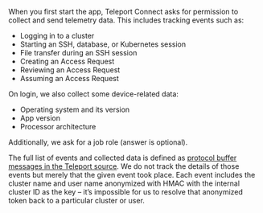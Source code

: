 When you first start the app, Teleport Connect asks for permission to collect and send telemetry data.
This includes tracking events such as:
- Logging in to a cluster
- Starting an SSH, database, or Kubernetes session
- File transfer during an SSH session
- Creating an Access Request
- Reviewing an Access Request
- Assuming an Access Request

On login, we also collect some device-related data:

- Operating system and its version
- App version
- Processor architecture

Additionally, we ask for a job role (answer is optional).

The full list of events and collected data is defined as [protocol buffer messages in the Teleport source](https://github.com/gravitational/teleport/tree/branch/v(=teleport.major_version=)/proto/prehog/v1alpha/connect.proto).
We do not track the details of those events but merely that the given event took place. Each event includes
the cluster name and user name anonymized with HMAC with the internal cluster ID as the key – it’s impossible for us
to resolve that anonymized token back to a particular cluster or user.
